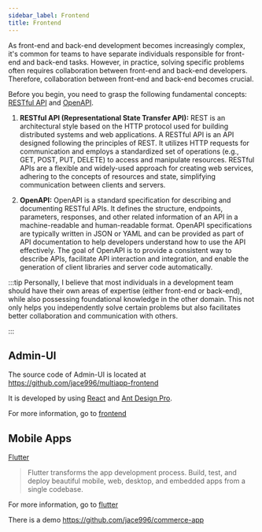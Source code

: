 ```yaml
---
sidebar_label: Frontend
title: Frontend
---
```


As front-end and back-end development becomes increasingly complex, it's common for teams to have separate individuals responsible for front-end and back-end tasks.
However, in practice, solving specific problems often requires collaboration between front-end and back-end developers. Therefore, collaboration between front-end and back-end becomes crucial.

Before you begin, you need to grasp the following fundamental concepts: [RESTful API](https://aws.amazon.com/what-is/restful-api/) and [OpenAPI](https://www.openapis.org/what-is-openapi).

1. **RESTful API (Representational State Transfer API):** REST is an architectural style based on the HTTP protocol used for building distributed systems and web applications. A RESTful API is an API designed following the principles of REST. It utilizes HTTP requests for communication and employs a standardized set of operations (e.g., GET, POST, PUT, DELETE) to access and manipulate resources. RESTful APIs are a flexible and widely-used approach for creating web services, adhering to the concepts of resources and state, simplifying communication between clients and servers.

2. **OpenAPI:** OpenAPI is a standard specification for describing and documenting RESTful APIs. It defines the structure, endpoints, parameters, responses, and other related information of an API in a machine-readable and human-readable format. OpenAPI specifications are typically written in JSON or YAML and can be provided as part of API documentation to help developers understand how to use the API effectively. The goal of OpenAPI is to provide a consistent way to describe APIs, facilitate API interaction and integration, and enable the generation of client libraries and server code automatically.

:::tip
Personally, I believe that most individuals in a development team should have their own areas of expertise (either front-end or back-end), while also possessing foundational knowledge in the other domain. This not only helps you independently solve certain problems but also facilitates better collaboration and communication with others.

:::

## Admin-UI

The source code of Admin-UI is located at https://github.com/jace996/multiapp-frontend

It is developed by using [React](https://react.dev/) and [Ant Design Pro](https://github.com/ant-design/ant-design-pro).

For more information, go to [frontend](../learn/frontend/react)

## Mobile Apps

[Flutter](https://flutter.dev/) 

>Flutter transforms the app development process. Build, test, and deploy beautiful mobile, web, desktop, and embedded apps from a single codebase.

For more information, go to [flutter](../learn/frontend/flutter)

There is a demo https://github.com/jace996/commerce-app